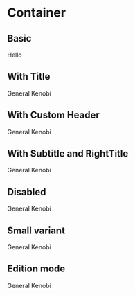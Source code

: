 
<Meta title="Components/Container" />

# Container

## Basic

<Canvas>
  <Story name="Basic">
    <Container>Hello</Container>
  </Story>
</Canvas>

## With Title

<Canvas>
  <Story name="With Title">
    <Container title="Hello there">General Kenobi</Container>
  </Story>
</Canvas>

## With Custom Header

<Canvas>
  <Story name="With Custom Header">
    <Container title="Hello there" header="Header">
      General Kenobi
    </Container>
  </Story>
</Canvas>

## With Subtitle and RightTitle

<Canvas>
  <Story name="With Subtitle and RightTitle">
    <Container rightTitle="Hello there" subtitle="Waza">
      General Kenobi
    </Container>
  </Story>
</Canvas>

## Disabled

<Canvas>
  <Story name="Disabled">
    <Container title="Hello there" disabled>
      General Kenobi
    </Container>
  </Story>
</Canvas>

## Small variant

<Canvas>
  <Story name="Small variant">
    <Container title="Hello there" small>
      General Kenobi
    </Container>
  </Story>
</Canvas>

## Edition mode

<Canvas>
  <Story name="Edition mode">
    <Container title="Hello there" edition>
      General Kenobi
    </Container>
  </Story>
</Canvas>

<ArgsTable of={Container} />
